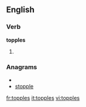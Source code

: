 
==English==

===Verb===
'''topples'''

# {{third-person singular of|[[topple]]}}

===Anagrams===
* {{alphagram|eloppst}}
* [[stopple#English|stopple]]

[[fr:topples]]
[[it:topples]]
[[vi:topples]]